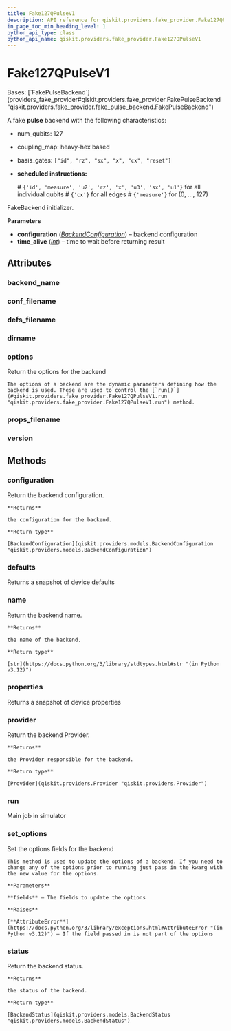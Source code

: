 ```yaml
---
title: Fake127QPulseV1
description: API reference for qiskit.providers.fake_provider.Fake127QPulseV1
in_page_toc_min_heading_level: 1
python_api_type: class
python_api_name: qiskit.providers.fake_provider.Fake127QPulseV1
---
```


# Fake127QPulseV1

<Class id="qiskit.providers.fake_provider.Fake127QPulseV1" isDedicatedPage={true} github="https://github.com/Qiskit/qiskit/tree/stable/1.0/qiskit/providers/fake_provider/backends_v1/fake_127q_pulse/fake_127q_pulse_v1.py#L21-L37" signature="qiskit.providers.fake_provider.Fake127QPulseV1">
  Bases: [`FakePulseBackend`](providers_fake_provider#qiskit.providers.fake_provider.FakePulseBackend "qiskit.providers.fake_provider.fake_pulse_backend.FakePulseBackend")

  A fake **pulse** backend with the following characteristics:

  *   num\_qubits: 127

  *   coupling\_map: heavy-hex based

  *   basis\_gates: `["id", "rz", "sx", "x", "cx", "reset"]`

  *   **scheduled instructions:**

      \# `{'id', 'measure', 'u2', 'rz', 'x', 'u3', 'sx', 'u1'}` for all individual qubits # `{'cx'}` for all edges # `{'measure'}` for (0, …, 127)

  FakeBackend initializer.

  **Parameters**

  *   **configuration** ([*BackendConfiguration*](qiskit.providers.models.BackendConfiguration "qiskit.providers.models.BackendConfiguration")) – backend configuration
  *   **time\_alive** ([*int*](https://docs.python.org/3/library/functions.html#int "(in Python v3.12)")) – time to wait before returning result

  ## Attributes

  ### backend\_name

  <Attribute id="qiskit.providers.fake_provider.Fake127QPulseV1.backend_name" name="backend_name" attributeValue="= 'fake_127q_pulse_v1'" />

  ### conf\_filename

  <Attribute id="qiskit.providers.fake_provider.Fake127QPulseV1.conf_filename" name="conf_filename" attributeValue="= 'conf_washington.json'" />

  ### defs\_filename

  <Attribute id="qiskit.providers.fake_provider.Fake127QPulseV1.defs_filename" name="defs_filename" attributeValue="= 'defs_washington.json'" />

  ### dirname

  <Attribute id="qiskit.providers.fake_provider.Fake127QPulseV1.dirname" name="dirname" attributeValue="= '/home/runner/work/qiskit/qiskit/.tox/docs/lib/python3.9/site-packages/qiskit/providers/fake_provider/backends_v1/fake_127q_pulse'" />

  ### options

  <Attribute id="qiskit.providers.fake_provider.Fake127QPulseV1.options" name="options">
    Return the options for the backend

    The options of a backend are the dynamic parameters defining how the backend is used. These are used to control the [`run()`](#qiskit.providers.fake_provider.Fake127QPulseV1.run "qiskit.providers.fake_provider.Fake127QPulseV1.run") method.
  </Attribute>

  ### props\_filename

  <Attribute id="qiskit.providers.fake_provider.Fake127QPulseV1.props_filename" name="props_filename" attributeValue="= 'props_washington.json'" />

  ### version

  <Attribute id="qiskit.providers.fake_provider.Fake127QPulseV1.version" name="version" attributeValue="= 1" />

  ## Methods

  ### configuration

  <Function id="qiskit.providers.fake_provider.Fake127QPulseV1.configuration" name="configuration" github="https://github.com/Qiskit/qiskit/tree/stable/1.0/qiskit/providers/backend.py#L141-L147" signature="configuration()">
    Return the backend configuration.

    **Returns**

    the configuration for the backend.

    **Return type**

    [BackendConfiguration](qiskit.providers.models.BackendConfiguration "qiskit.providers.models.BackendConfiguration")
  </Function>

  ### defaults

  <Function id="qiskit.providers.fake_provider.Fake127QPulseV1.defaults" name="defaults" github="https://github.com/Qiskit/qiskit/tree/stable/1.0/qiskit/providers/fake_provider/fake_pulse_backend.py#L29-L33" signature="defaults()">
    Returns a snapshot of device defaults
  </Function>

  ### name

  <Function id="qiskit.providers.fake_provider.Fake127QPulseV1.name" name="name" github="https://github.com/Qiskit/qiskit/tree/stable/1.0/qiskit/providers/backend.py#L180-L186" signature="name()">
    Return the backend name.

    **Returns**

    the name of the backend.

    **Return type**

    [str](https://docs.python.org/3/library/stdtypes.html#str "(in Python v3.12)")
  </Function>

  ### properties

  <Function id="qiskit.providers.fake_provider.Fake127QPulseV1.properties" name="properties" github="https://github.com/Qiskit/qiskit/tree/stable/1.0/qiskit/providers/fake_provider/fake_qasm_backend.py#L44-L48" signature="properties()">
    Returns a snapshot of device properties
  </Function>

  ### provider

  <Function id="qiskit.providers.fake_provider.Fake127QPulseV1.provider" name="provider" github="https://github.com/Qiskit/qiskit/tree/stable/1.0/qiskit/providers/backend.py#L158-L164" signature="provider()">
    Return the backend Provider.

    **Returns**

    the Provider responsible for the backend.

    **Return type**

    [Provider](qiskit.providers.Provider "qiskit.providers.Provider")
  </Function>

  ### run

  <Function id="qiskit.providers.fake_provider.Fake127QPulseV1.run" name="run" github="https://github.com/Qiskit/qiskit/tree/stable/1.0/qiskit/providers/fake_provider/fake_backend.py#L535-L563" signature="run(run_input, **kwargs)">
    Main job in simulator
  </Function>

  ### set\_options

  <Function id="qiskit.providers.fake_provider.Fake127QPulseV1.set_options" name="set_options" github="https://github.com/Qiskit/qiskit/tree/stable/1.0/qiskit/providers/backend.py#L122-L139" signature="set_options(**fields)">
    Set the options fields for the backend

    This method is used to update the options of a backend. If you need to change any of the options prior to running just pass in the kwarg with the new value for the options.

    **Parameters**

    **fields** – The fields to update the options

    **Raises**

    [**AttributeError**](https://docs.python.org/3/library/exceptions.html#AttributeError "(in Python v3.12)") – If the field passed in is not part of the options
  </Function>

  ### status

  <Function id="qiskit.providers.fake_provider.Fake127QPulseV1.status" name="status" github="https://github.com/Qiskit/qiskit/tree/stable/1.0/qiskit/providers/backend.py#L166-L178" signature="status()">
    Return the backend status.

    **Returns**

    the status of the backend.

    **Return type**

    [BackendStatus](qiskit.providers.models.BackendStatus "qiskit.providers.models.BackendStatus")
  </Function>
</Class>

